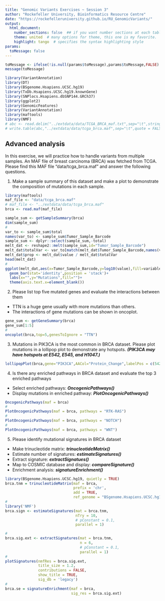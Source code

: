 ```yaml
---
title: "Genomic Variants Exercises ~ Session 3"
author: "Rockefeller University, Bioinformatics Resource Centre"
date: "https://rockefelleruniversity.github.io/RU_GenomicVariants/"
output: 
  html_document:
    number_sections: false  ## if you want number sections at each table header
    theme: united  # many options for theme, this one is my favorite.
    highlight: tango  # specifies the syntax highlighting style
params:
  toMessage: false    
---
```


```r
toMessage <- ifelse(!is.null(params$toMessage),params$toMessage,FALSE)
message(toMessage)
```

```r
library(VariantAnnotation)
library(DT)
library(BSgenome.Hsapiens.UCSC.hg19)
library(TxDb.Hsapiens.UCSC.hg19.knownGene)
library(SNPlocs.Hsapiens.dbSNP144.GRCh37)
library(ggplot2)
library(GenomicFeatures)
library(VariantAnnotation)
library(maftools)
library(NMF)
# abc <- read.delim("../extdata/data/TCGA_BRCA_maf.txt",sep="\t",stringsAsFactors = FALSE)
# write.table(abc,"../extdata/data/tcga_brca.maf",sep="\t",quote = FALSE,row.names = FALSE)
```

## Advanced analysis

In this exercise, we will practice how to handle variants from multiple samples. An MAF file of breast carcinoma (BRCA) was fetched from TCGA. Please find this MAF file "data/tcga_brca.maf" and answer the following questions.

1. Make a sample summary of this dataset and make a plot to demonstrate the composition of mutations in each sample.

```r
library(maftools)
maf_file <- "data/tcga_brca.maf"
# maf_file <- "../extdata/data/tcga_brca.maf"
brca <- read.maf(maf_file)
```

```r
sample_sum <- getSampleSummary(brca)
dim(sample_sum)
#
var_to <- sample_sum$total
names(var_to) <- sample_sum$Tumor_Sample_Barcode
sample_sum <- dplyr::select(sample_sum,-total)
melt_dat <- reshape2::melt(sample_sum,id="Tumor_Sample_Barcode")
melt_dat$totalVar <- var_to[match(melt_dat$Tumor_Sample_Barcode,names(var_to))]
melt_dat$prop <- melt_dat$value / melt_dat$totalVar
head(melt_dat)
#
ggplot(melt_dat,aes(x=Tumor_Sample_Barcode,y=log10(value),fill=variable))+
  geom_bar(stat='identity',position = 'stack')+
  labs(x="",y="Mutations",fill="")+
  theme(axis.text.x=element_blank())
```

2. Please list top five mutated genes and evaluate the interactions between them
  - TTN is a huge gene usually with more mutations than others.
  - The interactions of gene mutations can be shown in oncoplot.

```r
gene_sum <- getGeneSummary(brca)
gene_sum[1:5]
#
oncoplot(brca,top=5,genesToIgnore = "TTN")
```

3. Mutations in PIK3CA is the most common in BRCA dataset. Please plot mutations in a lollipop plot to demonstrate any hotspots. ***(PIK3CA may have hotspots at E542, E545, and H1047.)***

```r
lollipopPlot(brca,gene="PIK3CA",AACol="Protein_Change",labelPos = c(542,545,1047))
```

4. Is there any enriched pathways in BRCA dataset and evaluate the top 3 enriched pathways
  - Select enriched pathways: ***OncogenicPathways()***
  - Display mutations in enriched pathway: ***PlotOncogenicPathways()***

```r
OncogenicPathways(maf = brca)
#
PlotOncogenicPathways(maf = brca, pathways = "RTK-RAS")
#
PlotOncogenicPathways(maf = brca, pathways = "NOTCH")
#
PlotOncogenicPathways(maf = brca, pathways = "WNT")
```

5. Please identify mutational signatures in BRCA dataset
  - Make trinucleotide matrix: ***trinucleotideMatrix()***
  - Estimate number of signatures: ***estimateSignatures()***
  - Extract signature: ***extractSignatues()***
  - Map to COSMIC database and display: ***compareSignature()***
  - Enrichment analysis: ***signatureEnrichment()***

```r
library(BSgenome.Hsapiens.UCSC.hg19, quietly = TRUE)
brca.tnm = trinucleotideMatrix(maf = brca,
                               prefix = 'chr', 
                               add = TRUE, 
                               ref_genome = "BSgenome.Hsapiens.UCSC.hg19")
#
library('NMF')
brca.sign <- estimateSignatures(mat = brca.tnm,
                                nTry = 10,
                                # pConstant = 0.1,
                                parallel = 1)

#
brca.sig.ext <- extractSignatures(mat = brca.tnm, 
                                  n = 6,
                                  # pConstant = 0.1,
                                  parallel = 1)
#
plotSignatures(nmfRes = brca.sig.ext, 
               title_size = 1.2,
               contributions = FALSE,
               show_title = TRUE,
               sig_db = 'legacy')
#
brca.se = signatureEnrichment(maf = brca, 
                              sig_res = brca.sig.ext)
```